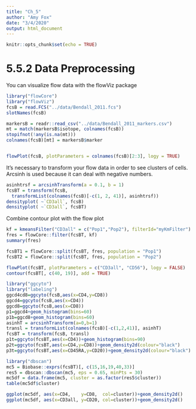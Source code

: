 ```yaml
---
title: "Ch_5"
author: "Amy Fox"
date: "3/4/2020"
output: html_document
---
```


```r
knitr::opts_chunk$set(echo = TRUE)
```


# 5.5.2 Data Preprocessing

You can visualize flow data with the flowViz package
```r
library("flowCore") 
library("flowViz") 
fcsB = read.FCS("../data/Bendall_2011.fcs") 
slotNames(fcsB)

markersB = readr::read_csv("../data/Bendall_2011_markers.csv")
mt = match(markersB$isotope, colnames(fcsB))
stopifnot(!any(is.na(mt)))
colnames(fcsB)[mt] = markersB$marker


flowPlot(fcsB, plotParameters = colnames(fcsB)[2:3], logy = TRUE)
```

It's necessary to transform your flow data in order to see clusters of cells. Arcsinh is used because it can deal with negative numbers.
```r

asinhtrsf = arcsinhTransform(a = 0.1, b = 1)
fcsBT = transform(fcsB,
  transformList(colnames(fcsB)[-c(1, 2, 41)], asinhtrsf))
densityplot( ~`CD3all`, fcsB)
densityplot( ~`CD3all`, fcsBT)
```

Combine contour plot with the flow plot
```r
kf = kmeansFilter("CD3all" = c("Pop1","Pop2"), filterId="myKmFilter")
fres = flowCore::filter(fcsBT, kf)
summary(fres)

fcsBT1 = flowCore::split(fcsBT, fres, population = "Pop1")
fcsBT2 = flowCore::split(fcsBT, fres, population = "Pop2")

flowPlot(fcsBT, plotParameters = c("CD3all", "CD56"), logy = FALSE)
contour(fcsBT[, c(40, 19)], add = TRUE)
```

```r
library("ggcyto")
library("labeling")
ggcd4cd8=ggcyto(fcsB,aes(x=CD4,y=CD8))
ggcd4=ggcyto(fcsB,aes(x=CD4))
ggcd8=ggcyto(fcsB,aes(x=CD8))
p1=ggcd4+geom_histogram(bins=60)
p1b=ggcd8+geom_histogram(bins=60)
asinhT = arcsinhTransform(a=0,b=1)
transl = transformList(colnames(fcsB)[-c(1,2,41)], asinhT)
fcsBT = transform(fcsB, transl)
p1t=ggcyto(fcsBT,aes(x=CD4))+geom_histogram(bins=90)
p2t=ggcyto(fcsBT,aes(x=CD4,y=CD8))+geom_density2d(colour="black")
p3t=ggcyto(fcsBT,aes(x=CD45RA,y=CD20))+geom_density2d(colour="black")

```

```r
library("dbscan")
mc5 = Biobase::exprs(fcsBT)[, c(15,16,19,40,33)]
res5 = dbscan::dbscan(mc5, eps = 0.65, minPts = 30)
mc5df = data.frame(mc5, cluster = as.factor(res5$cluster))
table(mc5df$cluster)

ggplot(mc5df, aes(x=CD4,    y=CD8,  col=cluster))+geom_density2d()
ggplot(mc5df, aes(x=CD3all, y=CD20, col=cluster))+geom_density2d()
```

